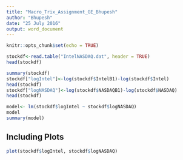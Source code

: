 ```yaml
---
title: "Macro_Trix_Assignment_GE_Bhupesh"
author: "Bhupesh"
date: "25 July 2016"
output: word_document
---
```


```r
knitr::opts_chunk$set(echo = TRUE)
```



```r
stockdf<-read.table("IntelNASDAQ.dat", header = TRUE)
head(stockdf)

summary(stockdf)
stockdf["logIntel"]<-log(stockdf$IntelB1)-log(stockdf$Intel)
head(stockdf)
stockdf["logNASDAQ"]<-log(stockdf$NASDAQB1)-log(stockdf$NASDAQ)
head(stockdf)

model<- lm(stockdf$logIntel ~ stockdf$logNASDAQ)
model
summary(model)
```
## Including Plots



```r
plot(stockdf$logIntel, stockdf$logNASDAQ)

```

